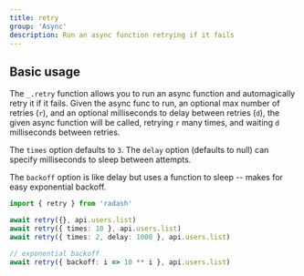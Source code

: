 ```yaml
---
title: retry
group: 'Async'
description: Run an async function retrying if it fails
---
```


## Basic usage

The `_.retry` function allows you to run an async function and automagically retry it if it fails. Given the async func to run, an optional max number of retries (`r`), and an optional milliseconds to delay between retries (`d`), the given async function will be called, retrying `r` many times, and waiting `d` milliseconds between retries.

The `times` option defaults to `3`. The `delay` option (defaults to null) can specify milliseconds to sleep between attempts.

The `backoff` option is like delay but uses a function to sleep -- makes for easy exponential backoff.

```ts
import { retry } from 'radash'

await retry({}, api.users.list)
await retry({ times: 10 }, api.users.list)
await retry({ times: 2, delay: 1000 }, api.users.list)

// exponential backoff
await retry({ backoff: i => 10 ** i }, api.users.list)
```
